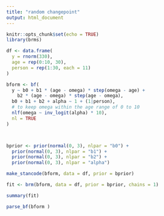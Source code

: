 ```yaml
---
title: "random changepoint"
output: html_document
---
```


```r
knitr::opts_chunk$set(echo = TRUE)
library(brms)
```

```r
df <- data.frame(
  y = rnorm(330),
  age = rep(0:10, 30),
  person = rep(1:30, each = 11)
)
```


```r
bform <- bf(
  y ~ b0 + b1 * (age - omega) * step(omega - age) + 
    b2 * (age - omega) * step(age - omega),
  b0 + b1 + b2 + alpha ~ 1 + (1|person),
  # to keep omega within the age range of 0 to 10
  nlf(omega ~ inv_logit(alpha) * 10),
  nl = TRUE
)



bprior <- prior(normal(0, 3), nlpar = "b0") +
  prior(normal(0, 3), nlpar = "b1") +
  prior(normal(0, 3), nlpar = "b2") +
  prior(normal(0, 3), nlpar = "alpha")
```


```r
make_stancode(bform, data = df, prior = bprior)

```
```r
fit <- brm(bform, data = df, prior = bprior, chains = 1)
```

```r
summary(fit)
```
```r
parse_bf(bform )
```

